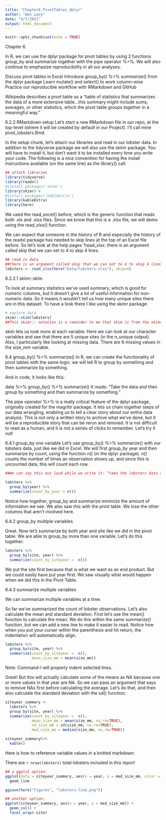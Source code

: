 ```yaml
---
title: "Chapter6_PivotTables_dplyr"
author: "Ben Levy"
date: "9/7/2021"
output: html_document
---
```


```r
knitr::opts_chunk$set(echo = TRUE)
```




Chapter 6


In R, we can use the dplyr package for pivot tables by using 2 functions group_by and summarize together with the pipe operator %>%. We will also continue to emphasize reproducibility in all our analyses.

Discuss pivot tables in Excel
Introduce group_by() %>% summarize() from the dplyr package
Learn mutate() and select() to work column-wise
Practice our reproducible workflow with RMarkdown and GitHub



Wikipedia describes a pivot table as a “table of statistics that summarizes the data of a more extensive table…this summary might include sums, averages, or other statistics, which the pivot table groups together in a meaningful way.”



6.2.2 RMarkdown setup
Let’s start a new RMarkdown file in our repo, at the top-level (where it will be created by default in our Project). I’ll call mine pivot_lobsters.Rmd.

In the setup chunk, let’s attach our libraries and read in our lobster data. In addition to the tidyverse package we will also use the skimr package. You will have to install it, but don’t want it to be installed every time you write your code. The following is a nice convention for having the install instructions available (on the same line) as the library() call.

```r
## attach libraries
library(tidyverse)
library(readxl)
#install.packages('skimr')
library(skimr) # 
#install.packages('kableExtra')
library(kableExtra) 
library(here)
```



We used the read_excel() before, which is the generic function that reads both .xls and .xlsx files. Since we know that this is a .xlsx file, we will demo using the read_xlsx() function.

We can expect that someone in the history of R and especially the history of the readxl package has needed to skip lines at the top of an Excel file before. So let’s look at the help pages ?read_xlsx: there is an argument called skip that we can set to 4 to skip 4 lines.

```r
## read in data
##there is an argument called skip that we can set to 4 to skip 4 lines.
lobsters <- read_xlsx(here("Data/lobsters.xlsx"), skip=4)
```



6.2.2.1 skimr::skim


To look at summary statistics we’ve used summary, which is good for numeric columns, but it doesn’t give a lot of useful information for non-numeric data. So it means it wouldn’t tell us how many unique sites there are in this dataset. To have a look there I like using the skimr package:

```r
# explore data
skimr::skim(lobsters) 
##This skimr:: notation is a reminder to me that skim is from the skimr package. It is a nice convention: it’s a reminder to others (especially you!).
```
skim lets us look more at each variable. Here we can look at our character variables and see that there are 5 unique sites (in the n_unique output). Also, I particularly like looking at missing data. There are 6 missing values in the size_mm variable.



6.4 group_by() %>% summarize()
In R, we can create the functionality of pivot tables with the same logic: we will tell R to group by something and then summarize by something. 


And in code, it looks like this:

data %>%
  group_by() %>% 
  summarize()
It reads: “Take the data and then group by something and then summarize by something.”

The pipe operator %>% is a really critical feature of the dplyr package, originally created for the magrittr package. It lets us chain together steps of our data wrangling, enabling us to tell a clear story about our entire data analysis. This is not only a written story to archive what we’ve done, but it will be a reproducible story that can be rerun and remixed. It is not difficult to read as a human, and it is not a series of clicks to remember. Let’s try it out!



6.4.1 group_by one variable
Let’s use group_by() %>% summarize() with our lobsters data, just like we did in Excel. We will first group_by year and then summarize by count, using the function n() (in the dplyr package). n() counts the number of times an observation shows up, and since this is uncounted data, this will count each row.

```r
##We can say this out loud while we write it: “take the lobsters data and then group_by year and then summarize by count in a new column we’ll call count_by_year.”

lobsters %>%
  group_by(year) %>%
  summarize(count_by_year = n())

```

Notice how together, group_by and summarize minimize the amount of information we see. We also saw this with the pivot table. We lose the other columns that aren’t involved here.




6.4.2 group_by multiple variables

Great. Now let’s summarize by both year and site like we did in the pivot table. We are able to group_by more than one variable. Let’s do this together:

```r
lobsters %>%
  group_by(site, year) %>%
  summarize(count_by_siteyear =  n())
```

We put the site first because that is what we want as an end product. But we could easily have put year first. We saw visually what would happen when we did this in the Pivot Table.


6.4.3 summarize multiple variables

We can summarize multiple variables at a time.

So far we’ve summarized the count of lobster observations. Let’s also calculate the mean and standard deviation. First let’s use the mean() function to calculate the mean. We do this within the same summarize() function, but we can add a new line to make it easier to read. Notice how when you put your curser within the parenthesis and hit return, the indentation will automatically align.

```r
lobsters %>%
  group_by(site, year) %>%
  summarize(count_by_siteyear =  n(),
            mean_size_mm = mean(size_mm))
```
Note: Command-I will properly indent selected lines.




Great! But this will actually calculate some of the means as NA because one or more values in that year are NA. So we can pass an argument that says to remove NAs first before calculating the average. Let’s do that, and then also calculate the standard deviation with the sd() function:

```r
siteyear_summary <-
  lobsters %>%
  group_by(site, year) %>%
  summarize(count_by_siteyear =  n(), 
            mean_size_mm = mean(size_mm, na.rm=TRUE), 
            sd_size_mm = sd(size_mm, na.rm=TRUE),
            med_size_mm = median(size_mm, na.rm=TRUE))


```


```r
siteyear_summary%>%
  kable()
```
Here is how to reference variable values in a knitted markdown:

There are `r nrow(lobsters)` total lobsters included in this report

```r
## a ggplot option:
ggplot(data = siteyear_summary, aes(x = year, y = med_size_mm, color = site)) +
  geom_line

ggsave(here("figures", "lobsters-line.png"))
```

```r
## another option:
ggplot(siteyear_summary, aes(x = year, y = med_size_mm)) +
  geom_col() +
  facet_wrap(~site)
```

